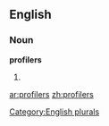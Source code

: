 ==English==

===Noun===
'''profilers'''

# {{plural of|[[profiler]]}}

[[Category:English plurals]]

[[ar:profilers]]
[[zh:profilers]]